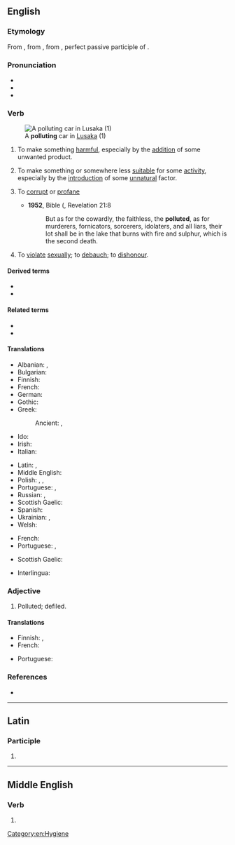 ==English==

===Etymology===
From {{inh|en|enm|polluten|}}, from {{der|en|la|pollūtum|}}, from {{m|la|pollūtus||no longer virgin", "unchaste}}, perfect passive participle of {{m|la|polluō||soil", "defile", "dishonor}}.

===Pronunciation===
* {{IPA|en|/pəˈluːt/|/pəˈljuːt/}}
* {{audio|en|en-us-pollute.ogg|Audio (US)}}
* {{rhymes|en|uːt|s=2}}

===Verb===
{{en-verb}}
[[File:Car Smoke.jpg|thumb|upright|A '''polluting''' car in [[Lusaka]] (1)]]
# {{lb|en|transitive}} To make something [[harmful]], especially by the [[addition]] of some unwanted product.
#: {{ux|en|The factory '''polluted''' the river when it cleaned its tanks.}}
# {{lb|en|transitive}} To make something or somewhere less [[suitable]] for some [[activity]], especially by the [[introduction]] of some [[unnatural]] factor.
#: {{ux|en|The lights from the stadium '''polluted''' the night sky, and we couldn't see the stars.}}
# {{lb|en|dated}} To [[corrupt]] or [[profane]]
#* '''1952''', Bible ({{w|Revised Standard Version}}, Revelation 21:8
#*: But as for the cowardly, the faithless, the '''polluted''', as for murderers, fornicators, sorcerers, idolaters, and all liars, their lot shall be in the lake that burns with fire and sulphur, which is the second death.
# To [[violate]] [[sexually]]; to [[debauch]]; to [[dishonour]].

====Derived terms====
* {{l|en|polluter}}
* {{l|en|self-pollute}}

====Related terms====
* {{l|en|pollutant}}
* {{l|en|pollution}}

====Translations====
{{trans-top|to make something harmful}}
* Albanian: {{t+|sq|ndot}}, {{t|sq|ndoh}}
* Bulgarian: {{t+|bg|замърсявам}}
* Finnish: {{t+|fi|saastuttaa}}
* French: {{t+|fr|polluer}}
* German: {{t+|de|verschmutzen}}
* Gothic: {{t|got|𐌱𐌹𐍃𐌰𐌿𐌻𐌾𐌰𐌽}}
* Greek:
*: Ancient: {{t|grc|μιαίνω}}, {{t|grc|μολύνω}}
* Ido: {{t+|io|polutar}}
* Irish: {{t|ga|éilligh}}
* Italian: {{t+|it|inquinare}}
{{trans-mid}}
* Latin: {{t|la|inquinō}}, {{t|la|polluo}}
* Middle English: {{t|enm|polluten}}
* Polish: {{t|pl|skazić}}, {{t+|pl|zanieczyszczać|impf}}, {{t+|pl|zanieczyścić|pf}}
* Portuguese: {{t+|pt|contaminar}}, {{t+|pt|poluir}}
* Russian: {{t+|ru|загрязня́ть|impf}}, {{t+|ru|загрязни́ть|pf}}
* Scottish Gaelic: {{t|gd|truaill}}
* Spanish: {{t+|es|contaminar}}
* Ukrainian: {{t|uk|забру́днювати|impf}}, {{t|uk|забрудни́ти|pf}}
* Welsh: {{t+|cy|llygru}}
{{trans-bottom}}

{{trans-top|to make something or somewhere less suitable}}
* French: {{t+|fr|polluer}}
* Portuguese: {{t+|pt|poluir}}, {{t+|pt|sujar}}
{{trans-mid}}
* Scottish Gaelic: {{t|gd|truaill}}
{{trans-bottom}}

{{checktrans-top}}
* Interlingua: {{t-check|ia|polluer}}
{{trans-mid}}
{{trans-bottom}}

===Adjective===
{{en-adj}}

# {{lb|en|rare}} Polluted; defiled.

====Translations====
{{trans-top|polluted}}
* Finnish: {{t+|fi|saastunut}}, {{t+|fi|pilaantunut}}
* French: {{t+|fr|pollué}}
{{trans-mid}}
* Portuguese: {{t|pt|poluído}}
{{trans-bottom}}

===References===
* {{R:Webster 1913}}

[[Category:en:Hygiene]]

----

==Latin==

===Participle===
{{la-part-form|pollūte}}

# {{inflection of|la|pollūtus||voc|m|s}}

----

==Middle English==

===Verb===
{{head|enm|verb}}

# {{alt form|enm|polluten}}